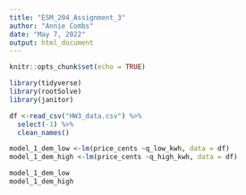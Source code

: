 ```yaml
---
title: "ESM_204_Assignment_3"
author: "Annie Combs"
date: "May 7, 2022"
output: html_document
---
```


```r
knitr::opts_chunk$set(echo = TRUE)
```

```r
library(tidyverse)
library(rootSolve)
library(janitor)
```

```r
df <-read_csv("HW3_data.csv") %>%
  select(-1) %>%
  clean_names()
```
```r
model_1_dem_low <-lm(price_cents ~q_low_kwh, data = df)
model_1_dem_high <-lm(price_cents ~q_high_kwh, data = df)

model_1_dem_low
model_1_dem_high
```

